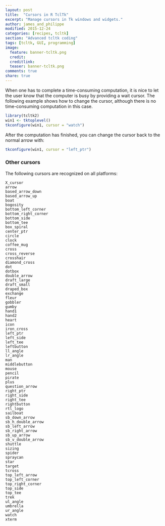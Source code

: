 ```yaml
---
layout: post
title:  "Cursors in R TclTk"
excerpt: "Manage cursors in Tk windows and widgets."
author: james_and_philippe
modified: 2015-12-24
categories: [recipes, tcltk]
section: "Advanced tcltk coding"
tags: [tcltk, GUI, programming]
image:
  feature: banner-tcltk.png
  credit: 
  creditlink: 
  teaser: banner-tcltk.png
comments: true
share: true
---
```


When one has to complete a time-consuming computation, it is nice to let the user know that the computer is busy by providing a wait cursor. The following example shows how to change the cursor, although there is no time-consuming computation in this case.

```r
library(tcltk2)
win1 <- tktoplevel()
tkconfigure(win1, cursor = "watch")
```

After the computation has finished, you can change the cursor back to the normal arrow with:

```r
tkconfigure(win1, cursor = "left_ptr")
```

### Other cursors

The following cursors are recognized on all platforms:

```
X_cursor
arrow
based_arrow_down
based_arrow_up
boat
bogosity
bottom_left_corner
bottom_right_corner
bottom_side
bottom_tee
box_spiral
center_ptr
circle
clock
coffee_mug
cross
cross_reverse
crosshair
diamond_cross
dot
dotbox
double_arrow
draft_large
draft_small
draped_box
exchange
fleur
gobbler
gumby
hand1
hand2
heart
icon
iron_cross
left_ptr
left_side
left_tee
leftbutton
ll_angle
lr_angle
man
middlebutton
mouse
pencil
pirate
plus
question_arrow
right_ptr
right_side
right_tee
rightbutton
rtl_logo
sailboat
sb_down_arrow
sb_h_double_arrow
sb_left_arrow
sb_right_arrow
sb_up_arrow
sb_v_double_arrow
shuttle
sizing
spider
spraycan
star
target
tcross
top_left_arrow
top_left_corner
top_right_corner
top_side
top_tee
trek
ul_angle
umbrella
ur_angle
watch
xterm
```
